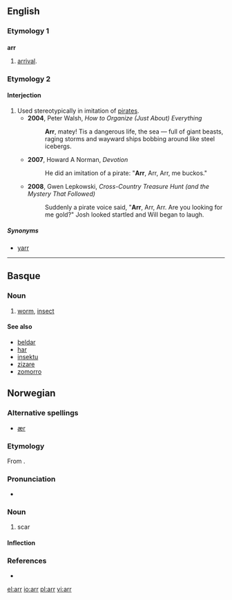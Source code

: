 ==English==

===Etymology 1===

===={{abbreviation}}====
'''arr'''
# [[arrival]].

===Etymology 2===

====Interjection====
{{en-intj}}

# Used stereotypically in imitation of [[pirate]]s.
#* '''2004''', Peter Walsh, ''How to Organize (Just About) Everything''
#*: '''Arr''', matey! Tis a dangerous life, the sea — full of giant beasts, raging storms and wayward ships bobbing around like steel icebergs.
#* '''2007''', Howard A Norman, ''Devotion''
#*: He did an imitation of a pirate: "'''Arr''', Arr, Arr, me buckos."
#* '''2008''', Gwen Lepkowski, ''Cross-Country Treasure Hunt (and the Mystery That Followed)‎''
#*: Suddenly a pirate voice said, "'''Arr''', Arr, Arr. Are you looking for me gold?" Josh looked startled and Will began to laugh.

=====Synonyms=====
* [[yarr]]

----

==Basque==

===Noun===
{{infl|eu|noun}}

# [[worm]], [[insect]]

====See also====
* [[beldar]]
* [[har]]
* [[insektu]]
* [[zizare]]
* [[zomorro]]

==Norwegian==

===Alternative spellings===
* [[ær#Norwegian Nynorsk|ær]]

===Etymology===
From {{etyl|non|no}} {{term|ørr|lang=non}}.

===Pronunciation===
* {{IPA|/ɑrː/|lang=no}}

===Noun===
{{infl|no|noun}}

# scar

====Inflection====
{{no-noun-infl|nb-class=n1|nn-class=n1}}

===References===
* {{R:Dokumentasjonsprosjektet|arr}}


[[el:arr]]
[[io:arr]]
[[pl:arr]]
[[vi:arr]]
